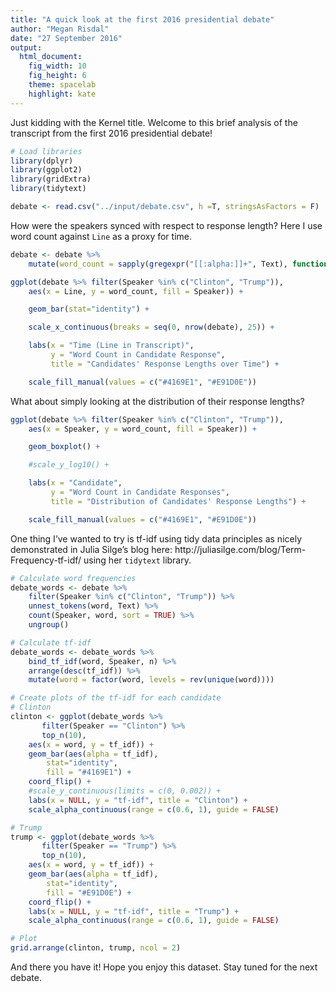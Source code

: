 ```yaml
---
title: "A quick look at the first 2016 presidential debate"
author: "Megan Risdal"
date: "27 September 2016"
output:
  html_document:
    fig_width: 10
    fig_height: 6
    theme: spacelab
    highlight: kate
---
```


Just kidding with the Kernel title. Welcome to this brief analysis of the transcript from the first 2016 presidential debate!

```r
# Load libraries
library(dplyr)
library(ggplot2)
library(gridExtra)
library(tidytext)

debate <- read.csv("../input/debate.csv", h =T, stringsAsFactors = F)
```

How were the speakers synced with respect to response length? Here I use word count against `Line` as a proxy for time.


```r

debate <- debate %>% 
	mutate(word_count = sapply(gregexpr("[[:alpha:]]+", Text), function(x) sum(x > 0)))

ggplot(debate %>% filter(Speaker %in% c("Clinton", "Trump")), 
	aes(x = Line, y = word_count, fill = Speaker)) + 

	geom_bar(stat="identity") + 

	scale_x_continuous(breaks = seq(0, nrow(debate), 25)) +

	labs(x = "Time (Line in Transcript)", 
		 y = "Word Count in Candidate Response", 
		 title = "Candidates' Response Lengths over Time") +

	scale_fill_manual(values = c("#4169E1", "#E91D0E"))
```

What about simply looking at the distribution of their response lengths?

```r

ggplot(debate %>% filter(Speaker %in% c("Clinton", "Trump")), 
	aes(x = Speaker, y = word_count, fill = Speaker)) +

	geom_boxplot() +

	#scale_y_log10() +

	labs(x = "Candidate", 
		 y = "Word Count in Candidate Responses", 
		 title = "Distribution of Candidates' Response Lengths") +

	scale_fill_manual(values = c("#4169E1", "#E91D0E"))

```

One thing I've wanted to try is tf-idf using tidy data principles as nicely demonstrated in Julia Silge's blog here: http://juliasilge.com/blog/Term-Frequency-tf-idf/ using her `tidytext` library.


```r
# Calculate word frequencies
debate_words <- debate %>%
	filter(Speaker %in% c("Clinton", "Trump")) %>%
    unnest_tokens(word, Text) %>%
    count(Speaker, word, sort = TRUE) %>%
    ungroup()

# Calculate tf-idf
debate_words <- debate_words %>%
    bind_tf_idf(word, Speaker, n) %>%
    arrange(desc(tf_idf)) %>%
    mutate(word = factor(word, levels = rev(unique(word))))

# Create plots of the tf-idf for each candidate
# Clinton
clinton <- ggplot(debate_words %>% 
	   filter(Speaker == "Clinton") %>% 
	   top_n(10),
	aes(x = word, y = tf_idf)) +
	geom_bar(aes(alpha = tf_idf), 
		stat="identity", 
		fill = "#4169E1") +
	coord_flip() +
	#scale_y_continuous(limits = c(0, 0.002)) +
	labs(x = NULL, y = "tf-idf", title = "Clinton") +
	scale_alpha_continuous(range = c(0.6, 1), guide = FALSE)

# Trump
trump <- ggplot(debate_words %>% 
	   filter(Speaker == "Trump") %>% 
	   top_n(10),
	aes(x = word, y = tf_idf)) +	
	geom_bar(aes(alpha = tf_idf), 
		stat="identity", 
		fill = "#E91D0E") +
	coord_flip() +
	labs(x = NULL, y = "tf-idf", title = "Trump") +
	scale_alpha_continuous(range = c(0.6, 1), guide = FALSE)

# Plot
grid.arrange(clinton, trump, ncol = 2)
```

And there you have it! Hope you enjoy this dataset. Stay tuned for the next debate.